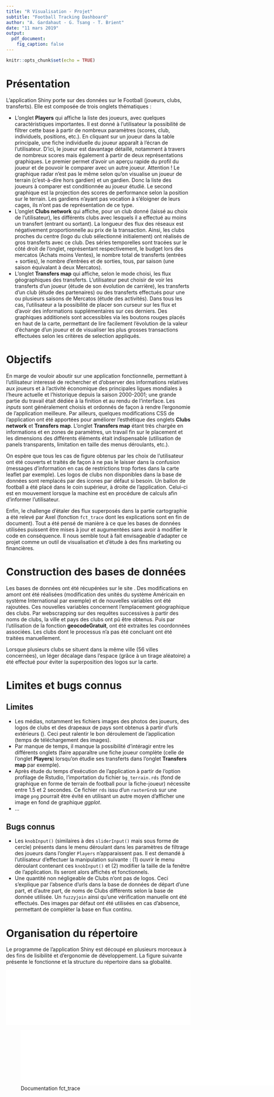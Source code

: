 ```yaml
---
title: "R Visualisation - Projet"
subtitle: "Football Tracking Dashboard"
author: "A. Gardahaut - G. Tsang - T. Brient"
date: "11 mars 2019"
output: 
  pdf_document:
    fig_caption: false
---
```


```r
knitr::opts_chunk$set(echo = TRUE)
```

# Présentation

L'application Shiny porte sur des données sur le Football (joueurs, clubs, transferts). Elle est composée de trois onglets thématiques :

* L'onglet **Players** qui affiche la liste des joueurs, avec quelques caractéristiques importantes. Il est donné à l'utilisateur la possibilité de filtrer cette base à partir de nombreux paramètres (scores, club, individuels, positions, etc.). En cliquant sur un joueur dans la table principale, une fiche individuelle du joueur apparaît à l'écran de l'utilisateur. D'ici, le joueur est davantage détaillé, notamment à travers de nombreux scores mais également à partir de deux représentations graphiques. Le premier permet d'avoir un aperçu rapide du profil du joueur et de pouvoir le comparer avec un autre joueur. Attention ! Le graphique radar n'est pas le même selon qu'on visualise un joueur de terrain (c'est-à-dire hors gardien) et un gardien. Donc la liste des joueurs à comparer est conditionnée au joueur étudié. Le second graphique est la projection des scores de performance selon la position sur le terrain. Les gardiens n'ayant pas vocation à s'éloigner de leurs cages, ils n'ont pas de représentation de ce type.
* L'onglet **Clubs network** qui affiche, pour un club donné (laissé au choix de l'utilisateur), les différents clubs avec lesquels il a effectué au moins un transfert (entrant ou sortant). La longueur des flux des réseaux est négativement proportionnelle au prix de la transaction. Ainsi, les clubs proches du centre (logo du club sélectionné initialement) ont réalisés de gros transferts avec ce club. Des séries temporelles sont tracées sur le côté droit de l'onglet, représentant respectivement, le budget lors des mercatos (Achats moins Ventes), le nombre total de transferts (entrées + sorties), le nombre d'entrées et de sorties, tous, par saison (une saison équivalant à deux Mercatos).
* L'onglet **Transfers map** qui affiche, selon le mode choisi, les flux géographiques des transferts. L'utilisateur peut choisir de voir les transferts d'un joueur (étude de son évolution de carrière), les transferts d'un club (étude des partenaires) ou des transferts effectués pour une ou plusieurs saisons de Mercatos (étude des activités). Dans tous les cas, l'utilisateur a la possibilité de placer son curseur sur les flux et d'avoir des informations supplémentaires sur ces derniers.
Des graphiques additionels sont accessibles via les boutons rouges placés en haut de la carte, permettant de lire facilement l'évolution de la valeur d'échange d'un joueur et de visualiser les plus grosses transactions effectuées selon les critères de selection appliqués.


# Objectifs

En marge de vouloir aboutir sur une application fonctionnelle, permettant à l'utilisateur interessé de rechercher et d'observer des informations relatives aux joueurs et à l'activité économique des principales ligues mondiales à l'heure actuelle et l'historique depuis la saison 2000-2001; une grande partie du travail était dédiée à la finition et au rendu de l'interface. Les *inputs* sont généralement choisis et ordonnés de façon à rendre l'ergonomie de l'application meilleure. Par ailleurs, quelques modifications CSS de l'application ont été apportées pour améliorer l'esthétique des onglets **Clubs network** et **Transfers map**. L'onglet **Transfers map** étant très chargée en informations et en zones de paramètres, un travail fin sur le placement et les dimensions des différents éléments était indispensable (utilisation de panels transparents, limitation en taille des menus déroulants, etc.).

On espère que tous les cas de figure obtenus par les choix de l'utilisateur ont été couverts et traités de façon à ne pas le laisser dans la confusion (messages d'information en cas de restrictions trop fortes dans la carte leaflet par exemple). Les logos de clubs non disponibles dans la base de données sont remplacés par des icones par défaut si besoin. Un ballon de football a été placé dans le coin supérieur, à droite de l'application. Celui-ci est en mouvement lorsque la machine est en procédure de calculs afin d'informer l'utilisateur.

Enfin, le challenge d'étaler des flux superposés dans la partie cartographie a été relevé par Axel (fonction `fct_trace` dont les explications sont en fin de document). Tout a été pensé de manière à ce que les bases de données utilisées puissent être mises à jour et augumentées sans avoir à modifier le code en conséquence. Il nous semble tout à fait envisageable d'adapter ce projet comme un outil de visualisation et d'étude à des fins marketing ou financières.

# Construction des bases de données

Les bases de données ont été récupérées sur le site \url{kaggle.com}. Des modifications en amont ont été réalisées (modification des unités du système Américain en système International par exemple) et de nouvelles variables ont été rajoutées. Ces nouvelles variables concernent l'emplacement géographique des clubs. Par webscrapping sur des requêtes successives à partir des noms de clubs, la ville et pays des clubs ont pû être obtenus. Puis par l'utilisation de la fonction **geocodeGratuit**, ont été extraites les coordonnées associées. Les clubs dont le processus n'a pas été concluant ont été traitées manuellement.

Lorsque plusieurs clubs se situent dans la même ville (56 villes concernées), un léger décalage dans l'espace (grâce à un tirage aléatoire) a été effectué pour éviter la superposition des logos sur la carte.


# Limites et bugs connus

## Limites

* Les médias, notamment les fichiers images des photos des joueurs, des logos de clubs et des drapeaux de pays sont obtenus à partir d'urls extérieurs (\url{sofifa.com}). Ceci peut ralentir le bon déroulement de l'application (temps de téléchargement des images).
* Par manque de temps, il manque la possibilité d'intéragir entre les différents onglets (faire apparaître une fiche joueur complète (celle de l'onglet **Players**) lorsqu'on étudie ses transferts dans l'onglet **Transfers map** par exemple).
* Après étude du temps d'exécution de l'application à partir de l'option profilage de Rstudio, l'importation du fichier `bg_terrain.rds` (fond de graphique en forme de terrain de football pour la fiche-joueur) nécessite entre 1.5 et 2 secondes. Ce fichier `rds` issu d'un `rasterGrob` sur une image `png` pourrait être évité en utilisant un autre moyen d'afficher une image en fond de graphique *ggplot*.
* ...

## Bugs connus

* Les `knobInput()` (similaires à des `sliderInput()` mais sous forme de cercle) présents dans le menu déroulant dans les paramètres de filtrage des joueurs dans l'ongler `Players` n'apparaissent pas. Il est demandé à l'utilisateur d'effectuer la manipulation suivante : (1) ouvrir le menu déroulant contenant ces `knobInput()` et (2) modifier la taille de la fenêtre de l'application. Ils seront alors affichés et fonctionnels.
* Une quantité non négligeable de Clubs n'ont pas de logos. Ceci s'explique par l'absence d'urls dans la base de données de départ d'une part, et d'autre part, de noms de Clubs différents selon la base de donnée utilisée. Un `fuzzyjoin` ainsi qu'une vérification manuelle ont été effectués. Des images par défaut ont été utilisées en cas d'absence, permettant de compléter la base en flux continu.

# Organisation du répertoire

Le programme de l'application Shiny est découpé en plusieurs morceaux à des fins de lisibilité et d'ergonomie de développement. La figure suivante présente le fonctionne et la structure du répertoire dans sa globalité.

\vspace{50pt}

![Structure du répertoire](./organisation.pdf){width=100%}
<!-- ## Documentation de la fonction fct_trace -->



![Documentation fct_trace](./docu_fct/docu_fct.pdf){width=200%}